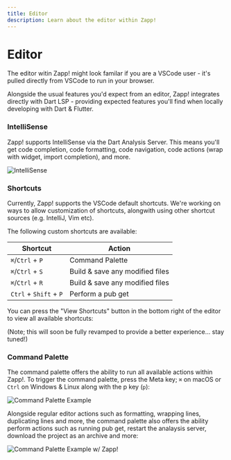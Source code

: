 ```yaml
---
title: Editor
description: Learn about the editor within Zapp!
---
```


# Editor

The editor witin Zapp! might look familar if you are a VSCode user - it's pulled directly from VSCode to
run in your browser.

Alongside the usual features you'd expect from an editor, Zapp! integrates directly with Dart LSP - providing
expected features you'll find when locally developing with Dart & Flutter.

### IntelliSense

Zapp! supports IntelliSense via the Dart Analysis Server. This means you'll get code completion, code
formatting, code navigation, code actions (wrap with widget, import completion), and more.

![IntelliSense](/assets/editor-intellisense.png)

### Shortcuts

Currently, Zapp! supports the VSCode default shortcuts. We're working on ways to allow customization of shortcuts,
alongwith using other shortcut sources (e.g. IntelliJ, Vim etc).

The following custom shortcuts are available:

| Shortcut               | Action                          |
| ---------------------- | ------------------------------- |
| `⌘`/`Ctrl` + `P`       | Command Palette                 |
| `⌘`/`Ctrl` + `S`       | Build & save any modified files |
| `⌘`/`Ctrl` + `R`       | Build & save any modified files |
| `Ctrl` + `Shift` + `P` | Perform a pub get               |

You can press the "View Shortcuts" button in the bottom right of the editor to view all available shortcuts:

(Note; this will soon be fully revamped to provide a better experience... stay tuned!)

### Command Palette

The command palette offers the ability to run all available actions within Zapp!. To trigger the command palette,
press the Meta key; `⌘` on macOS or `Ctrl` on Windows & Linux along with the p key (`p`):

![Command Palette Example](/assets/editor-cmd-p.png)

Alongside regular editor actions such as formatting, wrapping lines, duplicating lines and more, the command palette also offers
the ability perform actions such as running pub get, restart the analaysis server, download the project as an archive and more:

![Command Palette Example w/ Zapp!](/assets/editor-cmd-p-zapp.png)
